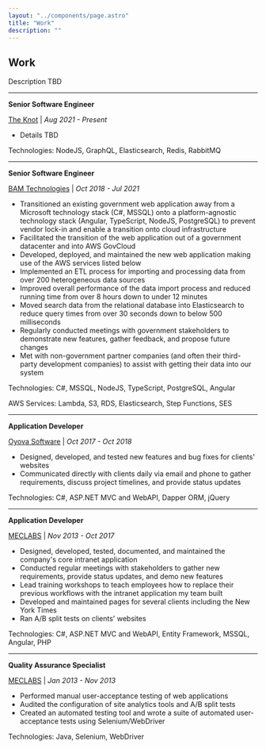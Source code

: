 ```yaml
---
layout: "../components/page.astro"
title: "Work"
description: ""
---
```


## Work

Description TBD

---

**Senior Software Engineer**

[The Knot](https://theknot.com) | *Aug 2021 - Present*

- Details TBD

Technologies: NodeJS, GraphQL, Elasticsearch, Redis, RabbitMQ

---

**Senior Software Engineer**

[BAM Technologies](https://bamtech.net) | *Oct 2018 - Jul 2021*

- Transitioned an existing government web application away from a Microsoft technology stack (C#, MSSQL) onto a platform-agnostic technology stack (Angular, TypeScript, NodeJS, PostgreSQL) to prevent vendor lock-in and enable a transition onto cloud infrastructure
- Facilitated the transition of the web application out of a government datacenter and into AWS GovCloud
- Developed, deployed, and maintained the new web application making use of the AWS services listed below
- Implemented an ETL process for importing and processing data from over 200 heterogeneous data sources
- Improved overall performance of the data import process and reduced running time from over 8 hours down to under 12 minutes
- Moved search data from the relational database into Elasticsearch to reduce query times from over 30 seconds down to below 500 milliseconds
- Regularly conducted meetings with government stakeholders to demonstrate new features, gather feedback, and propose future changes
- Met with non-government partner companies (and often their third-party development companies) to assist with getting their data into our system

Technologies: C#, MSSQL, NodeJS, TypeScript, PostgreSQL, Angular

AWS Services: Lambda, S3, RDS, Elasticsearch, Step Functions, SES

---

**Application Developer**

[Oyova Software](https://oyova.com) | *Oct 2017 - Oct 2018*

- Designed, developed, and tested new features and bug fixes for clients' websites
- Communicated directly with clients daily via email and phone to gather requirements, discuss project timelines, and provide status updates

Technologies: C#, ASP.NET MVC and WebAPI, Dapper ORM, jQuery

---

**Application Developer**

[MECLABS](https://meclabs.com) | *Nov 2013 - Oct 2017*

- Designed, developed, tested, documented, and maintained the company's core intranet application
- Conducted regular meetings with stakeholders to gather new requirements, provide status updates, and demo new features
- Lead training workshops to teach employees how to replace their previous workflows with the intranet application my team built
- Developed and maintained pages for several clients including the New York Times
- Ran A/B split tests on clients' websites

Technologies: C#, ASP.NET MVC and WebAPI, Entity Framework, MSSQL, Angular, PHP

---

**Quality Assurance Specialist**

[MECLABS](https://meclabs.com) | *Jan 2013 - Nov 2013*

- Performed manual user-acceptance testing of web applications
- Audited the configuration of site analytics tools and A/B split tests
- Created an automated testing tool and wrote a suite of automated user-acceptance tests using Selenium/WebDriver

Technologies: Java, Selenium, WebDriver